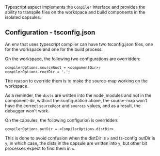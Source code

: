 Typescript aspect implements the `Compiler` interface and provides the ability to transpile files on the workspace and build components in the isolated capsules.

## Configuration - tsconfig.json

An env that uses typescript compiler can have two tsconfig.json files, one for the workspace and one for the build process.

On the workspace, the following two configurations are overridden:

```
compilerOptions.sourceRoot = <componentDir>;
compilerOptions.rootDir = '.';
```

The reason to override them is to make the source-map working on the workspace.

As a reminder, the `dists` are written into the node_modules and not in the component-dir, without the configuration above, the source-map won't have the correct `sourceRoot` and `sources` values, and as a result, the debugger won't work.

On the capsules, the following configurion is overridden:

```
compilerOptions.outDir = <CompilerOptions.distDir>
```

This is done to avoid confusion when the distDir is `x` and ts-config outDir is `y`,
in which case, the dists in the capsule are written into `y`, but other bit processes expect to find them in `x`.
